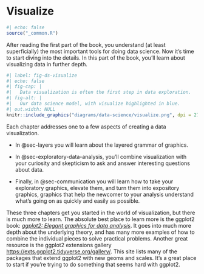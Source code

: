 # Visualize {#sec-visualize .unnumbered}

```r
#| echo: false
source("_common.R")
```

After reading the first part of the book, you understand (at least superficially) the most important tools for doing data science.
Now it's time to start diving into the details.
In this part of the book, you'll learn about visualizing data in further depth.

```r
#| label: fig-ds-visualize
#| echo: false
#| fig-cap: |
#|   Data visualization is often the first step in data exploration.
#| fig-alt: |
#|   Our data science model, with visualize highlighted in blue.
#| out.width: NULL
knitr::include_graphics("diagrams/data-science/visualize.png", dpi = 270)
```

Each chapter addresses one to a few aspects of creating a data visualization.

-   In @sec-layers you will learn about the layered grammar of graphics.

-   In @sec-exploratory-data-analysis, you'll combine visualization with your curiosity and skepticism to ask and answer interesting questions about data.

-   Finally, in @sec-communication you will learn how to take your exploratory graphics, elevate them, and turn them into expository graphics, graphics that help the newcomer to your analysis understand what's going on as quickly and easily as possible.

These three chapters get you started in the world of visualization, but there is much more to learn.
The absolute best place to learn more is the ggplot2 book: [*ggplot2: Elegant graphics for data analysis*](https://ggplot2-book.org/).
It goes into much more depth about the underlying theory, and has many more examples of how to combine the individual pieces to solve practical problems.
Another great resource is the ggplot2 extensions gallery <https://exts.ggplot2.tidyverse.org/gallery/>.
This site lists many of the packages that extend ggplot2 with new geoms and scales.
It's a great place to start if you're trying to do something that seems hard with ggplot2.